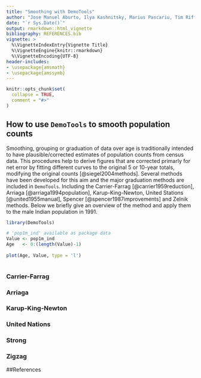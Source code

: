 ```yaml
---
title: "Smoothing with DemoTools"
author: "Jose Manuel Aburto, Ilya Kashnitsky, Marius Pascariu, Tim Riffe"
date: "`r Sys.Date()`"
output: rmarkdown::html_vignette
bibliography: REFERENCES.bib
vignette: >
  %\VignetteIndexEntry{Vignette Title}
  %\VignetteEngine{knitr::rmarkdown}
  %\VignetteEncoding{UTF-8}
header-includes:
- \usepackage{amsmath}
- \usepackage{amssymb}
---
```



```r
knitr::opts_chunk$set(
  collapse = TRUE,
  comment = "#>"
)
```

## How to use `DemoTools` to smooth population counts

Smoothing, grouping or graduation of data over age is traditionally intended to have plausible/corrected estimates of population counts from census data. This procedures help to derive figures that are corrected primarly for net error by fitting different curves to the original 5 or 10-year totals, modifying the original counts [@siegel2004methods]. Several methods have been developed for this aim and the major graduation methods are included in `DemoTools`. Including the Carrier-Farrag [@carrier1959reduction], Arriaga [@arriaga1994population], Karup-King-Newton, United Stations [@united1955manual], Spencer [@spencer1987improvements] and Zelnik methods. Below we briefly give an overview of the method and apply them to the male Indian population in 1991.

```r
library(DemoTools)

# 'pop1m_ind' available as package data
Value <- pop1m_ind
Age   <- 0:(length(Value)-1)
  
plot(Age, Value, type = 'l')  
  
```

### Carrier-Farrag

### Arriaga

### Karup-King-Newton

### United Nations

### Strong

### Zigzag



##References

